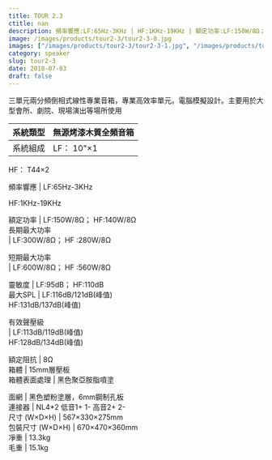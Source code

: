```yaml
---
title: TOUR 2.3
ctitle: nan
description: 頻率響應:LF:65Hz-3KHz | HF:1KHz-19KHz | 額定功率:LF:150W/8Ω； HF:140W/8Ω | 靈敏度:LF:95dB； HF:110dB
image: /images/products/tour2-3/tour2-3-0.jpg
images: ["/images/products/tour2-3/tour2-3-1.jpg", "/images/products/tour2-3/tour2-3-2.jpg", "/images/products/tour2-3/tour2-3-3.jpg", "/images/products/tour2-3/tour2-3-4.jpg"]
category: speaker
slug: tour2-3
date: 2018-07-03
draft: false
---
```


三單元兩分頻倒相式線性專業音箱，專業高效率單元。電腦模擬設計。主要用於大型會所、劇院、現場演出等場所使用  
  
  
  
  
  
系統類型 |  無源烤漆木質全頻音箱   
---|---  
系統組成 |  LF： 10"×1  
HF： T44×2  
  
頻率響應 |  LF:65Hz-3KHz  
  
HF:1KHz-19KHz  
  
  
額定功率 |  LF:150W/8Ω； HF:140W/8Ω   
長期最大功率  
|  LF:300W/8Ω； HF :280W/8Ω  
  
短期最大功率  
|  LF:600W/8Ω； HF :560W/8Ω  
  
靈敏度 |  LF:95dB； HF:110dB   
最大SPL |  LF:116dB/121dB(峰值)  
HF:131dB/137dB(峰值)  
  
有效聲壓級  
|  LF:113dB/119dB(峰值)  
HF:128dB/134dB(峰值)  
  
額定阻抗 |  8Ω   
箱體 |  15mm層壓板  
箱體表面處理 |  黑色聚亞胺脂噴塗  
  
面網 |  黑色塑粉塗層，6mm鋼制孔板  
連接器 |  NL4*2  低音1+ 1-  高音2+ 2-   
尺寸 (W×D×H)  |  567×330×275mm  
包裝尺寸 (W×D×H) |  670×470×360mm  
凈重  |  13.3kg   
毛重 |  15.1kg 


